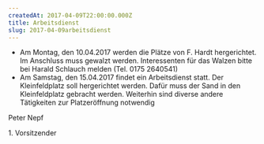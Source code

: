 ```yaml
---
createdAt: 2017-04-09T22:00:00.000Z
title: Arbeitsdienst
slug: 2017-04-09arbeitsdienst
---
```


* Am Montag, den 10.04.2017 werden die Plätze von F. Hardt hergerichtet. Im Anschluss muss gewalzt werden. Interessenten für das Walzen bitte bei Harald Schlauch melden (Tel. 0175 2640541)
* Am Samstag, den 15.04.2017 findet ein Arbeitsdienst statt. Der Kleinfeldplatz soll hergerichtet werden. Dafür muss der Sand in den Kleinfeldplatz gebracht werden. Weiterhin sind diverse andere Tätigkeiten zur Platzeröffnung notwendig

Peter Nepf

1\. Vorsitzender
